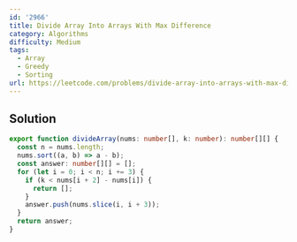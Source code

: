 ```yaml
---
id: '2966'
title: Divide Array Into Arrays With Max Difference
category: Algorithms
difficulty: Medium
tags:
  - Array
  - Greedy
  - Sorting
url: https://leetcode.com/problems/divide-array-into-arrays-with-max-difference
---
```


## Solution

```typescript showLineNumbers
export function divideArray(nums: number[], k: number): number[][] {
  const n = nums.length;
  nums.sort((a, b) => a - b);
  const answer: number[][] = [];
  for (let i = 0; i < n; i += 3) {
    if (k < nums[i + 2] - nums[i]) {
      return [];
    }
    answer.push(nums.slice(i, i + 3));
  }
  return answer;
}
```
